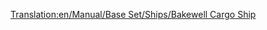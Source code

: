 [[Translation:en/Manual/Base Set/Ships/Bakewell Cargo Ship]]
{{hu/Manual/Base Set/Ships/Navbox Hajók}}
{{hu/Manual/Base Set/Ships/Hajók|Name=Bakewell teherhajó
|Image=[[File:en/Manual/Base Set/Ships/CargoShip.png|Bakewell Cargo Ship]]
|Cost=£27,418 ($54,836)
|Speed=40 km/h (25 mph)
|Annual=£1,853 ($3,706)
|Designed=1974
|Lifespan=30
|Capacity=190 egység*
Statnote=''*'' bármilyen [[hu/Manual/Rakomány|rakományból]], az utasok és az olaj kivételével.
|Description=A két teherhajó közül a Bakewell teherhajó a gyorsabb és a nagyobb. 
|Real-life=Kitalált.
}}